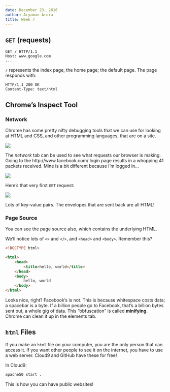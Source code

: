```yaml
---
date: December 23, 2016
author: Aryaman Arora
title: Week 7
---
```


## `GET` (requests)

```
GET / HTTP/1.1
Host: www.google.com
...
```

`/` represents the index page, the home page; the default page. The page responds with:

```
HTTP/1.1 200 OK
Content-Type: text/html
```

## Chrome's Inspect Tool

### Network

Chrome has some pretty nifty debugging tools that we can use for looking at HTML and CSS, and other programming languages, that are on a site.

![](images/google-inspector.png)

The *network* tab can be used to see what requests our browser is making. Going to the http://www.facebook.com/ login page results in a whopping 41 packets received. Mine is a bit different because I'm logged in...

![](images/facebook-get.png)

Here's that very first `GET` request:

![](images/first-req.png)

Lots of key-value pairs. The envelopes that are sent back are all HTML!

### Page Source
You can see the page source also, which contains the underlying HTML.

We'll notice lots of `<>` and `</>`, and `<head>` and `<body>`. Remember this?

```html
<!DOCTYPE html>

<html>
    <head>
        <title>hello, world</title>
    </head>
    <body>
        hello, world
    </body>
</html>
```

Looks nice, right? Facebook's is not. This is because whitespace costs data; a spacebar is a byte. If a billion people go to Facebook, that's a billion bytes sent out, a whole gig of data. This "obfuscation" is called **minifying**. Chrome can clean it up in the elements tab.

## `html` Files

If you make an `html` file on your computer, you are the only person that can access it. If you want other people to see it on the internet, you have to use a web server. Cloud9 and GitHub have these for free!

In Cloud9:

```bash
apache50 start .
```

This is how you can have public websites!
